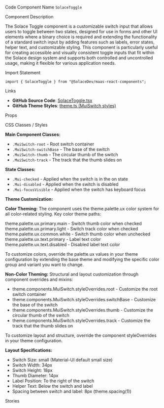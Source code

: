 
<Meta of={SolaceToggleStories} />

<Title>Toggle</Title>

<Description of={SolaceToggleStories} />

<Subtitle>Code Component Name</Subtitle>
`SolaceToggle`

<Subtitle>Component Description</Subtitle>

The Solace Toggle component is a customizable switch input that allows users to toggle between two states, designed for use in forms and other UI elements where a binary choice is required and extending the functionality of a standard switch input by adding features such as labels, error states, helper text, and customizable styling. This component is particularly useful for creating accessible and visually consistent toggle inputs that fit within the Solace design system and supports both controlled and uncontrolled usage, making it flexible for various application needs.

<Subtitle>Import Statement</Subtitle>

```tsx
import { SolaceToggle } from "@SolaceDev/maas-react-components";
```

<Subtitle>Links</Subtitle>

- **GitHub Source Code**: [SolaceToggle.tsx](https://github.com/SolaceDev/maas-react-components/blob/main/src/components/form/SolaceToggle.tsx)
- **GitHub Theme Styles**: <a href="https://github.com/SolaceDev/maas-react-components/blob/main/src/resources/theme.ts#:~:text=MuiSwitch" target="_blank">theme.ts (MuiSwitch styles)</a>

<Subtitle>Props</Subtitle>

<ArgTypes of={SolaceToggleStories} />

<Subtitle>CSS Classes / Styles</Subtitle>

**Main Component Classes:**

- `.MuiSwitch-root` - Root switch container
- `.MuiSwitch-switchBase` - The base of the switch
- `.MuiSwitch-thumb` - The circular thumb of the switch
- `.MuiSwitch-track` - The track that the thumb slides on

**State Classes:**

- `.Mui-checked` - Applied when the switch is in the on state
- `.Mui-disabled` - Applied when the switch is disabled
- `.Mui-focusVisible` - Applied when the switch has keyboard focus

**Theme Customization:**

**Color Theming:**
The component uses the theme.palette.ux color system for all color-related styling. Key color theme paths:

<div style={{ display: "flex", alignItems: "center", margin: "8px 0" }}>
	<div
		style={{
			width: "16px",
			height: "16px",
			backgroundColor: "#1976D2",
			border: "1px solid rgba(0,0,0,0.2)",
			borderRadius: "3px",
			marginRight: "8px"
		}}
	></div>
	<span>theme.palette.ux.primary.main - Switch thumb color when checked</span>
</div>
<div style={{ display: "flex", alignItems: "center", margin: "8px 0" }}>
	<div
		style={{
			width: "16px",
			height: "16px",
			backgroundColor: "#90CAF9",
			border: "1px solid rgba(0,0,0,0.2)",
			borderRadius: "3px",
			marginRight: "8px"
		}}
	></div>
	<span>theme.palette.ux.primary.light - Switch track color when checked</span>
</div>
<div style={{ display: "flex", alignItems: "center", margin: "8px 0" }}>
	<div
		style={{
			width: "16px",
			height: "16px",
			backgroundColor: "#FFFFFF",
			border: "1px solid rgba(0,0,0,0.2)",
			borderRadius: "3px",
			marginRight: "8px"
		}}
	></div>
	<span>theme.palette.ux.common.white - Switch thumb color when unchecked</span>
</div>
<div style={{ display: "flex", alignItems: "center", margin: "8px 0" }}>
	<div
		style={{
			width: "16px",
			height: "16px",
			backgroundColor: "#000000",
			border: "1px solid rgba(0,0,0,0.2)",
			borderRadius: "3px",
			marginRight: "8px"
		}}
	></div>
	<span>theme.palette.ux.text.primary - Label text color</span>
</div>
<div style={{ display: "flex", alignItems: "center", margin: "8px 0" }}>
	<div
		style={{
			width: "16px",
			height: "16px",
			backgroundColor: "#757575",
			border: "1px solid rgba(0,0,0,0.2)",
			borderRadius: "3px",
			marginRight: "8px"
		}}
	></div>
	<span>theme.palette.ux.text.disabled - Disabled label text color</span>
</div>

To customize colors, override the palette.ux values in your theme configuration by extending the base theme and modifying the specific color group and variant you want to change.

**Non-Color Theming:**
Structural and layout customization through component overrides and mixins:

- theme.components.MuiSwitch.styleOverrides.root - Customize the root switch container
- theme.components.MuiSwitch.styleOverrides.switchBase - Customize the base of the switch
- theme.components.MuiSwitch.styleOverrides.thumb - Customize the circular thumb of the switch
- theme.components.MuiSwitch.styleOverrides.track - Customize the track that the thumb slides on

To customize layout and structure, override the component styleOverrides in your theme configuration.

**Layout Specifications:**

- Switch Size: small (Material-UI default small size)
- Switch Width: 34px
- Switch Height: 18px
- Thumb Diameter: 14px
- Label Position: To the right of the switch
- Helper Text: Below the switch and label
- Spacing between switch and label: 8px (theme.spacing(1))

<Subtitle>Stories</Subtitle>

<CustomStories />
